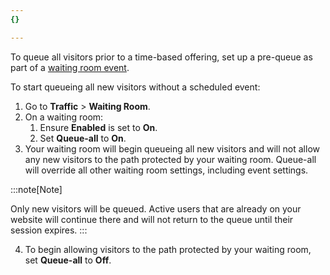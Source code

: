 ```yaml
---
{}

---
```


To queue all visitors prior to a time-based offering, set up a pre-queue as part of a [waiting room event](/waiting-room/additional-options/create-events/#create-an-event-from-the-dashboard).

To start queueing all new visitors without a scheduled event:

1. Go to **Traffic** > **Waiting Room**.
2. On a waiting room:
   1. Ensure **Enabled** is set to **On**.
   2. Set **Queue-all** to **On**.
3. Your waiting room will begin queueing all new visitors and will not allow any new visitors to the path protected by your waiting room. Queue-all will override all other waiting room settings, including event settings.

:::note[Note]

Only new visitors will be queued. Active users that are already on your website will continue there and will not return to the queue until their session expires.
:::

4. To begin allowing visitors to the path protected by your waiting room, set **Queue-all** to **Off**.
